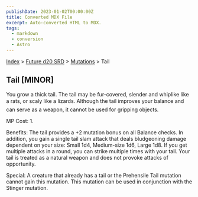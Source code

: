```yaml
---
publishDate: 2023-01-02T00:00:00Z
title: Converted MDX File
excerpt: Auto-converted HTML to MDX.
tags:
  - markdown
  - conversion
  - Astro
---
```






[Index](-index) > [Future d20 SRD](future-d20-srd-index) > [Mutations](future-d20-srd-mutations-index) > Tail




## Tail [MINOR]


You grow a thick tail. The tail may be fur-covered, slender and whiplike like a rats, or scaly like a lizards. Although the tail improves your balance and can serve as a weapon, it cannot be used for gripping objects.


MP Cost: 1.


Benefits: The tail provides a +2 mutation bonus on all Balance checks. In addition, you gain a single tail slam attack that deals bludgeoning damage dependent on your size: Small 1d4, Medium-size 1d6, Large 1d8. If you get multiple attacks in a round, you can strike multiple times with your tail. Your tail is treated as a natural weapon and does not provoke attacks of opportunity.


Special: A creature that already has a tail or the Prehensile Tail mutation cannot gain this mutation. This mutation can be used in conjunction with the Stinger mutation.



